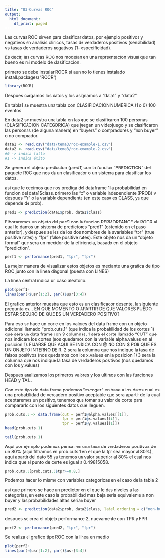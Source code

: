 ```yaml
---
title: "03-Curvas ROC"
output:
  html_document:
    df_print: paged
---
```


Las curvas ROC sirven para clasificar datos, por ejemplo positivos y negativos en analisis clinicos, tasas de verdaderos positivos (sensibilidad) vs tasas de verdaderos negativos (1- especificidad).

Es decir, las curvas ROC nos modelan en una reprsentacion visual que tan bueno es mi modelo de clasificacion.

primero se debe instalar ROCR si aun no lo tienes instalado 
install.packages("ROCR")

```r
library(ROCR)
```

Despues cargamos los datos y los asignamos a "data1" y "data2"

En tabla1 se muestra una tabla con CLASIFICACION NUMERICA (1 o 0) 100 eventos 

En data2 se muestra una tabla en las que se clasificaron 100 personas (CLASIFICACION CATEGORICA) que juegan un videojuego y se clasificaron las personas (de alguna manera) en "buyers" o compradores y "non buyer" o no comprador.

```r
data1 <- read.csv("data/tema3/roc-example-1.csv")
data2 <- read.csv("data/tema3/roc-example-2.csv")
#0 -> indica fallo
#1 -> indica éxito
```

Se genera el objeto prediccion (pred1) con la funcion "PREDICTION" del paquete ROC que nos da un clasificador o un sistema para clasificar los datos.

asi que le decimos que nos prediga del dataframe 1 la probabilidad en funcion del data1$class, primero las "x" o variable independiente (PROB) y despues "Y" o la variable dependiente (en este caso es CLASS, ya que depende de prob). 

```r
pred1 <- prediction(data1$prob, data1$class)
```

Elboraremos un objeto del perf1 con la funcion  PERMORFANCE de ROCR al cual le damos un sistema de predictores "pred1" (obtenido en el paso anterior), y despues se les da los dos nombres de la svariables "tpr" (true positive rates) y "fpr" (false positive rates). 
Este objeto nos da un "objeto formal" que sera un medidor de la eficiencia, basado en el objeto "prediction". 
```r
perf1 <- performance(pred1, "tpr", "fpr")
```

La mejor manera de visualizar estos objetos es mediante una grafica de tipo ROC junto con la linea diagonal (puesta con LINES)

La linea central indica un caso aleatorio.


```r
plot(perf1)
lines(par()$usr[1:2], par()$usr[3:4])
```
El grafico anterior muestra que esto es un clasificador desente, la siguiente pregunta es...
EN QUE MOMENTO O APARTIR DE QUE VALORES PUEDO ESTAR SEGURO DE QUE ES UN VERDADERO POSITIVO? 

Para eso se hace un corte en los valores del data frame con un objeto adicional llamado "prob.cuts.1" (que indica la probabilidad de los cortes 1) que sera un data frame con 3 columnas, 
1 sera el corte llamado "CUT" que nos indicara los cortes (nos quedamos con la variable alpha.values en al posicion 1). FIJARSE QUE AQUI SE INDICA CON @ NO CON $ POR QUE ES UN ONJETO INTERNO DE R.
2 sera la columna que nos indique la tasa de falsos positivos (nos quedamos con los x.values en la posicion 1)
3 sera la columna que nos indique la tasa de verdaderos positivos (nos quedamos con los y.values)

Despues analizamos los primeros valores y los ultimos con las funciones HEAD y TAIL.

Con este tipo de data frame podemos "escoger" en base a los datos cual es una probabilidad de verdadero positivo aceptable que sera apartir de la cual aceptaremos un positivo, tenemos que tomar su valor de corte para compararlo con los siguientes datos que lleguen.

```r
prob.cuts.1 <- data.frame(cut = perf1@alpha.values[[1]],
                          fpr = perf1@x.values[[1]],
                          tpr = perf1@y.values[[1]])
head(prob.cuts.1)

tail(prob.cuts.1)
```

Aqui por ejemplo podemos pensar en una tasa de verdaderos positivos de un 80% (aqui filtramos en prob.cuts.1 en el que la tpr sea mayor al 80%), aqui apartir del dato 55 ya tenemos un valor superior al 80% el cual nos indica que el punto de corte es igual a  0.49815058.

```r
prob.cuts.1[prob.cuts.1$tpr>=0.8,]
```
Podemos hacer lo mismo con variables categoricas en el caso de la tabla 2 

asi que primero se hace un predictor en el que le das niveles a las categorias, en este caso la probabilidad mas baja seria equivalente a non buyer y las probabilidades altas serian buyer 
```r
pred2 <- prediction(data2$prob, data2$class, label.ordering = c("non-buyer", "buyer"))
```

despues se crea el objeto performance 2, nuevamente con TPR y FPR
```r
perf2 <- performance(pred2, "tpr", "fpr")
```

Se realiza el grafico tipo ROC con la linea en medio
```r
plot(perf2)
lines(par()$usr[1:2], par()$usr[3:4])
```


